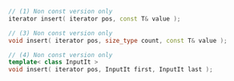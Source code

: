 ```cpp
// (1) Non const version only
iterator insert( iterator pos, const T& value );

// (3) Non const version only
void insert( iterator pos, size_type count, const T& value );

// (4) Non const version only
template< class InputIt >
void insert( iterator pos, InputIt first, InputIt last );
```